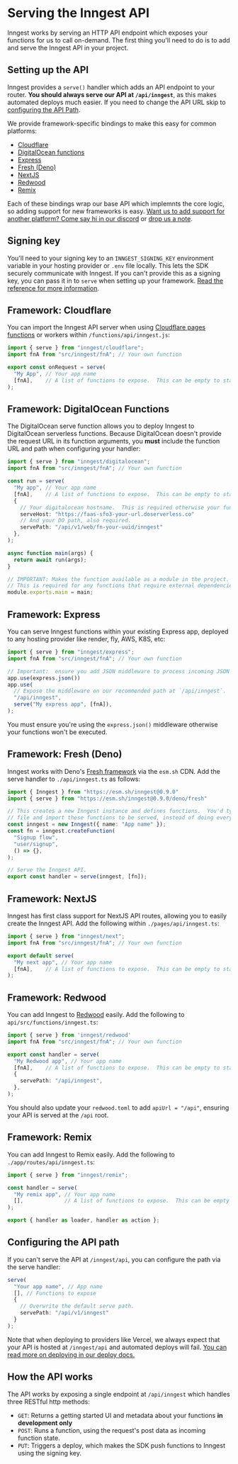 # Serving the Inngest API

Inngest works by serving an HTTP API endpoint which exposes your functions for us to call on-demand.
The first thing you'll need to do is to add and serve the Inngest API in your project.

## Setting up the API

Inngest provides a `serve()` handler which adds an API endpoint to your router.  **You should always 
serve our API at `/api/inngest`**, as this makes automated deploys much easier.  If you need to
change the API URL skip to [configuring the API Path](#configuring-the-api-path).

We provide framework-specific bindings to make this easy for common platforms:

- [Cloudflare](#framework-cloudflare)
- [DigitalOcean functions](#framework-digital-ocean-functions)
- [Express](#framework-express)
- [Fresh (Deno)](#framework-fresh-deno)
- [NextJS](#framework-next-js)
- [Redwood](#framework-redwood)
- [Remix](#framework-remix)

Each of these bindings wrap our base API which implemnts the core logic, so adding support for new
frameworks is easy.  [Want us to add support for another platform?  Come say hi in our discord](/discord)
or [drop us a note](/contact).

## Signing key

You'll need to your signing key to an `INNGEST_SIGNING_KEY` environment variable in your hosting
provider or `.env` file locally.  This lets the SDK securely communicate with Inngest.  If you can't
provide this as a signing key, you can pass it in to `serve` when setting up your framework.  [Read
the reference for more information](/docs/sdk/reference/serve#reference).

## Framework: Cloudflare

You can import the Inngest API server when using <a href="https://developers.cloudflare.com/pages/platform/functions/" target="_blank" rel="nofollow">Cloudflare pages functions</a> or workers within `/functions/api/inngest.js`:

```typescript
import { serve } from "inngest/cloudflare";
import fnA from "src/inngest/fnA"; // Your own function

export const onRequest = serve(
  "My App", // Your app name
  [fnA],    // A list of functions to expose.  This can be empty to start.
);
```


## Framework: DigitalOcean Functions

The DigitalOcean serve function allows you to deploy Inngest to DigitalOcean serverless functions.
Because DigitalOcean doesn't provide the request URL in its function arguments, you **must** include
the function URL and path when configuring your handler:

```typescript
import { serve } from "inngest/digitalocean";
import fnA from "src/inngest/fnA"; // Your own function

const run = serve(
  "My app", // Your app name
  [fnA],    // A list of functions to expose.  This can be empty to start.
  {
    // Your digitalocean hostname.  This is required otherwise your functions won't work.
    serveHost: "https://faas-sfo3-your-url.doserverless.co"
    // And your DO path, also required.
    servePath: "/api/v1/web/fn-your-uuid/inngest"
  },
);

async function main(args) {
  return await run(args);
}

// IMPORTANT: Makes the function available as a module in the project.
// This is required for any functions that require external dependencies.
module.exports.main = main;
```

## Framework: Express

You can serve Inngest functions within your existing Express app, deployed to any hosting provider
like render, fly, AWS, K8S, etc:

```typescript
import { serve } from "inngest/express";
import fnA from "src/inngest/fnA"; // Your own function

// Important:  ensure you add JSON middleware to process incoming JSON POST payloads.
app.use(express.json())
app.use(
  // Expose the middleware on our recommended path at `/api/inngest`.
  "/api/inngest",
  serve("My express app", [fnA]),
);
```

You must ensure you're using the `express.json()` middleware otherwise your functions won't be
executed.

## Framework: Fresh (Deno)

Inngest works with Deno's <a href="https://fresh.deno.dev/" target="_blank" rel="nofollow">Fresh
framework</a> via the `esm.sh` CDN.  Add the serve handler to `./api/inngest.ts` as follows:

```typescript
import { Inngest } from "https://esm.sh/inngest@0.9.0"
import { serve } from "https://esm.sh/inngest@0.9.0/deno/fresh"

// This creates a new Inngest instance and defines functions.  You'd typically do this in another
// file and import these functions to be served, instead of doing everything in this API.
const inngest = new Inngest({ name: "App name" });
const fn = inngest.createFunction(
  "Signup flow",
  "user/signup",
  () => {},
);

// Serve the Inngest API.
export const handler = serve(inngest, [fn]);
```

## Framework: NextJS

Inngest has first class support for NextJS API routes, allowing you to easily create the Inngest API.
Add the following within `./pages/api/inngest.ts`:

```typescript
import { serve } from "inngest/next";
import fnA from "src/inngest/fnA"; // Your own function

export default serve(
  "My next app", // Your app name
  [fnA],    // A list of functions to expose.  This can be empty to start.
);
```

## Framework: Redwood

You can add Inngest to [Redwood](https://redwoodjs.com/) easily.  Add the following to
`api/src/functions/inngest.ts`:

```typescript
import { serve } from 'inngest/redwood'
import fnA from "src/inngest/fnA"; // Your own function

export const handler = serve(
  "My Redwood app", // Your app name
  [fnA],    // A list of functions to expose.  This can be empty to start.
  {
    servePath: "/api/inngest",
  },
);
```

You should also update your `redwood.toml` to add `apiUrl = "/api"`, ensuring your API is served
at the `/api` root.

## Framework: Remix

You can add Inngest to Remix easily.  Add the following to `./app/routes/api/inngest.ts`:

```typescript
import { serve } from "inngest/remix";

const handler = serve(
  "My remix app", // Your app name
  [],             // A list of functions to expose.  This can be empty to start.
);

export { handler as loader, handler as action };
```

## Configuring the API path

If you can't serve the API at `/inngest/api`, you can configure the path via the serve handler:

```typescript
serve(
  "Your app name", // App name
  [], // Functions to expose
  {
    // Overwrite the default serve path.
    servePath: "/api/v1/inngest"
  }
);
```

Note that when deploying to providers like Vercel, we always expect that your API is hosted at
`/inngest/api` and automated deploys will fail.  [You can read more on deploying in our deploy docs.](/docs/deploy)

## How the API works

The API works by exposing a single endpoint at `/api/inngest` which handles three RESTful http methods:

- `GET`:  Returns a getting started UI and metadata about your functions **in development only**
- `POST`:  Runs a function, using the request's post data as incoming function state.
- `PUT`:  Triggers a deploy, which makes the SDK push functions to Inngest using the signing key. 

